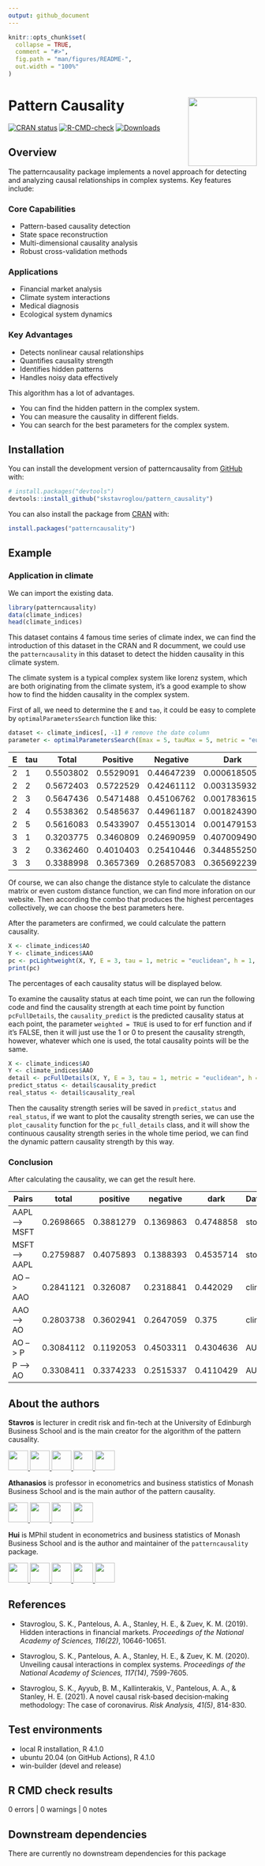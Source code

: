 ```yaml
---
output: github_document
---
```


<!-- README.md is generated from README.Rmd. Please edit that file -->

```r
knitr::opts_chunk$set(
  collapse = TRUE,
  comment = "#>",
  fig.path = "man/figures/README-",
  out.width = "100%"
)
```

# Pattern Causality <img src='man/figures/logo.png' align="right" height="139" />

<!-- badges: start -->

[![CRAN
status](https://www.r-pkg.org/badges/version/patterncausality)](https://cran.r-project.org/package=patterncausality)
[![R-CMD-check](https://github.com/skstavroglou/pattern_causality/actions/workflows/R-CMD-check.yaml/badge.svg)](https://github.com/skstavroglou/pattern_causality/actions/workflows/R-CMD-check.yaml)
[![Downloads](https://cranlogs.r-pkg.org/badges/grand-total/patterncausality)](https://cran.r-project.org/package=patterncausality)

<!-- badges: end -->

## Overview

The patterncausality package implements a novel approach for detecting and analyzing causal relationships in complex systems. Key features include:

### Core Capabilities
- Pattern-based causality detection
- State space reconstruction
- Multi-dimensional causality analysis
- Robust cross-validation methods

### Applications
- Financial market analysis
- Climate system interactions
- Medical diagnosis
- Ecological system dynamics

### Key Advantages
- Detects nonlinear causal relationships
- Quantifies causality strength
- Identifies hidden patterns
- Handles noisy data effectively

This algorithm has a lot of advantages.

- You can find the hidden pattern in the complex system.
- You can measure the causality in different fields.
- You can search for the best parameters for the complex system.

## Installation

You can install the development version of patterncausality from
[GitHub](https://github.com/skstavroglou/pattern_causality) with:

```r
# install.packages("devtools")
devtools::install_github("skstavroglou/pattern_causality")
```

You can also install the package from
[CRAN](https://CRAN.R-project.org/package=patterncausality) with:

```r
install.packages("patterncausality")
```

## Example

### Application in climate

We can import the existing data.

```r
library(patterncausality)
data(climate_indices)
head(climate_indices)
```

This dataset contains 4 famous time series of climate index, we can find the introduction of this dataset in the CRAN and R documment, we could use the
`patterncausality` in this dataset to detect the hidden causality in this climate system.

The climate system is a typical complex system like lorenz system, which are both originating from the climate system, it's a good example to show how to find the hidden causality in the complex system.

First of all, we need to determine the `E` and `tao`, it could be easy to complete by `optimalParametersSearch` function like this:

```r
dataset <- climate_indices[, -1] # remove the date column
parameter <- optimalParametersSearch(Emax = 5, tauMax = 5, metric = "euclidean", dataset = dataset)
```

| E | tau | Total     | Positive  | Negative  | Dark       |
|---|-----|-----------|-----------|-----------|------------|
| 2 | 1   | 0.5503802 | 0.5529091 | 0.44647239 | 0.0006185057 |
| 2 | 2   | 0.5672403 | 0.5722529 | 0.42461112 | 0.0031359329 |
| 2 | 3   | 0.5647436 | 0.5471488 | 0.45106762 | 0.0017836150 |
| 2 | 4   | 0.5538362 | 0.5485637 | 0.44961187 | 0.0018243903 |
| 2 | 5   | 0.5616083 | 0.5433907 | 0.45513014 | 0.0014791531 |
| 3 | 1   | 0.3203775 | 0.3460809 | 0.24690959 | 0.4070094904 |
| 3 | 2   | 0.3362460 | 0.4010403 | 0.25410446 | 0.3448552507 |
| 3 | 3   | 0.3388998 | 0.3657369 | 0.26857083 | 0.3656922393 |


Of course, we can also change the distance style to calculate the
distance matrix or even custom distance function, we can find more inforation on our website. Then according the combo that produces the highest
percentages collectively, we can choose the best parameters here.

After the parameters are confirmed, we could calculate the pattern
causality.

```r
X <- climate_indices$AO
Y <- climate_indices$AAO
pc <- pcLightweight(X, Y, E = 3, tau = 1, metric = "euclidean", h = 1, weighted = TRUE, verbose = FALSE)
print(pc)
```

The percentages of each causality status will be displayed below.

To examine the causality status at each time point, we can run the following code and find the causality strength at each time point by function `pcFullDetails`, the `causality_predict` is the predicted causality status at each point, the parameter `weighted = TRUE` is used to for erf function and if it's FALSE, then it will just use the 1 or 0 to present the causality strength, however, whatever which one is used, the total causality points will be the same.

```r
X <- climate_indices$AO
Y <- climate_indices$AAO
detail <- pcFullDetails(X, Y, E = 3, tau = 1, metric = "euclidean", h = 1, weighted = TRUE, verbose = FALSE)
predict_status <- detail$causality_predict
real_status <- detail$causality_real
```

Then the causality strength series will be saved in `predict_status` and
`real_status`, if we want to plot the causality strength series, we can use the `plot_causality` function for the `pc_full_details` class, and it will show the continuous causality strength series in the whole time period, we can find the dynamic pattern causality strength by this way.

### Conclusion

After calculating the causality, we can get the result here.

| Pairs         | total     | positive  | negative  | dark      | Dataset |
| ------------- | --------- | --------- | --------- | --------- | ------- |
| AAPL –\> MSFT | 0.2698665 | 0.3881279 | 0.1369863 | 0.4748858 | stock   |
| MSFT –\> AAPL | 0.2759887 | 0.4075893 | 0.1388393 | 0.4535714 | stock   |
| AO –\> AAO    | 0.2841121 | 0.326087  | 0.2318841 | 0.442029  | climate |
| AAO –\> AO    | 0.2803738 | 0.3602941 | 0.2647059 | 0.375     | climate |
| AO –\> P      | 0.3084112 | 0.1192053 | 0.4503311 | 0.4304636 | AUCO    |
| P –\> AO      | 0.3308411 | 0.3374233 | 0.2515337 | 0.4110429 | AUCO    |

## About the authors

**Stavros** is lecturer in credit risk and fin-tech at the University of
Edinburgh Business School and is the main creator for the algorithm of
the pattern causality.

<a href="mailto:stavros.k.stavroglou@gmail.com">
<img src="https://raw.githubusercontent.com/FortAwesome/Font-Awesome/6.x/svgs/solid/envelope.svg" width="40" height="40"/>
</a> <a href="https://github.com/skstavroglou">
<img src="https://raw.githubusercontent.com/FortAwesome/Font-Awesome/6.x/svgs/brands/github.svg" width="40" height="40"/>
</a> <a href="https://orcid.org/0000-0003-3931-0391">
<img src="https://raw.githubusercontent.com/FortAwesome/Font-Awesome/6.x/svgs/brands/orcid.svg" width="40" height="40"/>
</a>
<a href="https://www.linkedin.com/in/stavros-k-stavroglou-5b1995324/">
<img src="https://raw.githubusercontent.com/FortAwesome/Font-Awesome/6.x/svgs/brands/linkedin.svg" width="40" height="40"/>
</a>
<a href="https://scholar.google.co.uk/citations?user=jpSj6xgAAAAJ&hl=en">
<img src="https://raw.githubusercontent.com/FortAwesome/Font-Awesome/6.x/svgs/brands/google.svg" width="40" height="40"/>
</a>

**Athanasios** is professor in econometrics and business statistics of
Monash Business School and is the main author of the pattern causality.

<a href="mailto:Athanasios.Pantelous@monash.edu">
<img src="https://raw.githubusercontent.com/FortAwesome/Font-Awesome/6.x/svgs/solid/envelope.svg" width="40" height="40"/>
</a> <a href="https://orcid.org/0000-0001-5738-1471">
<img src="https://raw.githubusercontent.com/FortAwesome/Font-Awesome/6.x/svgs/brands/orcid.svg" width="40" height="40"/>
</a>
<a href="https://www.linkedin.com/in/athanasios-pantelous-6129513b/">
<img src="https://raw.githubusercontent.com/FortAwesome/Font-Awesome/6.x/svgs/brands/linkedin.svg" width="40" height="40"/>
</a>
<a href="https://scholar.google.gr/citations?user=ZMaiiQwAAAAJ&hl=en">
<img src="https://raw.githubusercontent.com/FortAwesome/Font-Awesome/6.x/svgs/brands/google.svg" width="40" height="40"/>
</a>

**Hui** is MPhil student in econometrics and business statistics of
Monash Business School and is the author and maintainer of the
`patterncausality` package.

<a href="mailto:huiw1128@gmail.com">
<img src="https://raw.githubusercontent.com/FortAwesome/Font-Awesome/6.x/svgs/solid/envelope.svg" width="40" height="40"/>
</a> <a href="https://github.com/wanghui5801">
<img src="https://raw.githubusercontent.com/FortAwesome/Font-Awesome/6.x/svgs/brands/github.svg" width="40" height="40"/>
</a> <a href="https://orcid.org/0009-0006-0095-0243">
<img src="https://raw.githubusercontent.com/FortAwesome/Font-Awesome/6.x/svgs/brands/orcid.svg" width="40" height="40"/>
</a> <a href="https://www.linkedin.com/in/hui-wang-29b30029b/">
<img src="https://raw.githubusercontent.com/FortAwesome/Font-Awesome/6.x/svgs/brands/linkedin.svg" width="40" height="40"/>
</a>
<a href="https://scholar.google.com/citations?view_op=list_works&hl=en&user=_FRaLycAAAAJ">
<img src="https://raw.githubusercontent.com/FortAwesome/Font-Awesome/6.x/svgs/brands/google.svg" width="40" height="40"/>
</a>

## References

- Stavroglou, S. K., Pantelous, A. A., Stanley, H. E., & Zuev, K. M.
  (2019). Hidden interactions in financial markets. _Proceedings of the
  National Academy of Sciences, 116(22)_, 10646-10651.

- Stavroglou, S. K., Pantelous, A. A., Stanley, H. E., & Zuev, K. M.
  (2020). Unveiling causal interactions in complex systems. _Proceedings
  of the National Academy of Sciences, 117(14)_, 7599-7605.

- Stavroglou, S. K., Ayyub, B. M., Kallinterakis, V., Pantelous, A. A.,
  & Stanley, H. E. (2021). A novel causal risk‐based decision‐making
  methodology: The case of coronavirus. _Risk Analysis, 41(5)_, 814-830.

## Test environments
* local R installation, R 4.1.0
* ubuntu 20.04 (on GitHub Actions), R 4.1.0
* win-builder (devel and release)

## R CMD check results
0 errors | 0 warnings | 0 notes

## Downstream dependencies
There are currently no downstream dependencies for this package